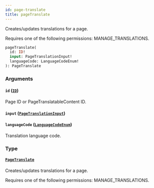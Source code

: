 ```yaml
---
id: page-translate
title: pageTranslate
---
```


Creates/updates translations for a page.

Requires one of the following permissions: MANAGE_TRANSLATIONS.

```graphql
pageTranslate(
  id: ID!
  input: PageTranslationInput!
  languageCode: LanguageCodeEnum!
): PageTranslate
```

### Arguments

#### `id` ([`ID`](../../../developer/api-reference/scalars/id))

Page ID or PageTranslatableContent ID.

#### `input` ([`PageTranslationInput`](../../../developer/api-reference/inputs/page-translation-input))

#### `languageCode` ([`LanguageCodeEnum`](../../../developer/api-reference/enums/language-code-enum))

Translation language code.

### Type

#### [`PageTranslate`](../../../developer/api-reference/objects/page-translate)

Creates/updates translations for a page.

Requires one of the following permissions: MANAGE_TRANSLATIONS.
